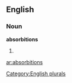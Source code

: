 ==English==

===Noun===
'''absorbitions'''

# {{plural of|[[absorbition]]}}

[[Category:English plurals]]

[[ar:absorbitions]]